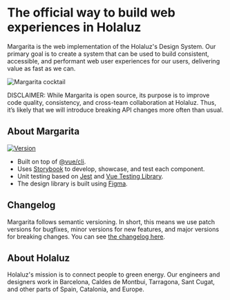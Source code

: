 

<Meta title="Introduction/Welcome"/>

# The official way to build web experiences in Holaluz

Margarita is the web implementation of the Holaluz's Design System. Our primary goal is to create a system that can be used to build consistent, accessible, and performant web user experiences for our users, delivering value as fast as we can.

![Margarita cocktail](images/margarita.png)

DISCLAIMER: While Margarita is open source, its purpose is to improve code quality, consistency, and cross-team collaboration at Holaluz. Thus, it’s likely that we will introduce breaking API changes more often than usual.

## **About Margarita**

[![Version](https://img.shields.io/npm/v/@holaluz/margarita)](https://www.npmjs.com/package/@holaluz/margarita)

- Built on top of [@vue/cli](https://cli.vuejs.org/).
- Uses [Storybook](https://github.com/storybooks/storybook) to develop, showcase, and test each component.
- Unit testing based on [Jest](https://jestjs.io/) and [Vue Testing Library](https://github.com/testing-library/vue-testing-library).
- The design library is built using [Figma](https://www.figma.com/file/7RhweKibaUnxX6WYBl7zKW/Design-System-Beta?node-id=12%3A3).

## Changelog

Margarita follows semantic versioning. In short, this means we use patch versions for bugfixes, minor versions for new features, and major versions for breaking changes. You can see [the changelog here](https://github.com/holaluz/margarita/releases).

## About Holaluz

Holaluz's mission is to connect people to green energy. Our engineers and designers work in Barcelona, Caldes de Montbui, Tarragona, Sant Cugat, and other parts of Spain, Catalonia, and Europe.